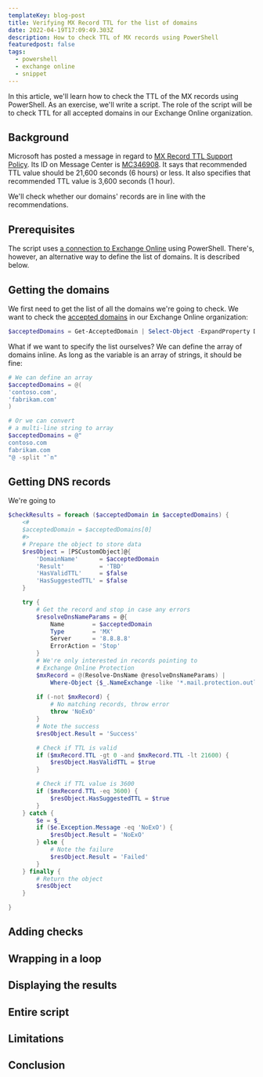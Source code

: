 ```yaml
---
templateKey: blog-post
title: Verifying MX Record TTL for the list of domains
date: 2022-04-19T17:09:49.303Z
description: How to check TTL of MX records using PowerShell
featuredpost: false
tags:
  - powershell
  - exchange online
  - snippet
---
```

In this article, we'll learn how to check the TTL of the MX records using PowerShell. As an exercise, we'll write a script. The role of the script will be to check TTL for all accepted domains in our Exchange Online organization.

## Background

Microsoft has posted a message in regard to [MX Record TTL Support Policy](https://m365admin.handsontek.net/mx-record-ttl-support-policy/). Its ID on Message Center is [MC346908](https://admin.microsoft.com/AdminPortal/home#/MessageCenter/:/messages/MC346908). It says that recommended TTL value should be 21,600 seconds (6 hours) or less. It also specifies that recommended TTL value is 3,600 seconds (1 hour).

We'll check whether our domains' records are in line with the recommendations.

## Prerequisites

The script uses [a connection to Exchange Online](https://docs.microsoft.com/en-us/powershell/exchange/connect-to-exchange-online-powershell?view=exchange-ps) using PowerShell. There's, however, an alternative way to define the list of domains. It is described below.

## Getting the domains

We first need to get the list of all the domains we're going to check. We want to check the [accepted domains](https://docs.microsoft.com/en-us/exchange/mail-flow-best-practices/manage-accepted-domains/manage-accepted-domains) in our Exchange Online organization:

```powershell
$acceptedDomains = Get-AcceptedDomain | Select-Object -ExpandProperty DomainName
```

What if we want to specify the list ourselves? We can define the array of domains inline. As long as the variable is an array of strings, it should be fine:

```powershell
# We can define an array
$acceptedDomains = @(
'contoso.com',
'fabrikam.com'
)

# Or we can convert 
# a multi-line string to array
$acceptedDomains = @"
contoso.com
fabrikam.com
"@ -split "`n"
```

## Getting DNS records

We're going to

```powershell
$checkResults = foreach ($acceptedDomain in $acceptedDomains) {
	<#
	$acceptedDomain = $acceptedDomains[0]
	#>
	# Prepare the object to store data
	$resObject = [PSCustomObject]@{
		'DomainName'      = $acceptedDomain
		'Result'          = 'TBD'
		'HasValidTTL'     = $false
		'HasSuggestedTTL' = $false
	}

	try {
		# Get the record and stop in case any errors
		$resolveDnsNameParams = @{
			Name        = $acceptedDomain
			Type        = 'MX'
			Server      = '8.8.8.8'
			ErrorAction = 'Stop'
		}
		# We're only interested in records pointing to
		# Exchange Online Protection
		$mxRecord = @(Resolve-DnsName @resolveDnsNameParams) |
			Where-Object {$_.NameExchange -like '*.mail.protection.outlook.com'}
		
		if (-not $mxRecord) {
			# No matching records, throw error
			throw 'NoExO'
		}
		# Note the success
		$resObject.Result = 'Success'

		# Check if TTL is valid
		if ($mxRecord.TTL -gt 0 -and $mxRecord.TTL -lt 21600) {
			$resObject.HasValidTTL = $true
		}

		# Check if TTL value is 3600
		if ($mxRecord.TTL -eq 3600) {
			$resObject.HasSuggestedTTL = $true
		}
	} catch {
		$e = $_
		if ($e.Exception.Message -eq 'NoExO') {
			$resObject.Result = 'NoExO'
		} else {
			# Note the failure
			$resObject.Result = 'Failed'
		}
	} finally {
		# Return the object
		$resObject
	}

}
```

## Adding checks

## Wrapping in a loop

## Displaying the results

## Entire script

## Limitations

## Conclusion